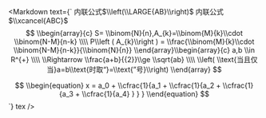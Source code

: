 <Markdown text={`
内联公式$\\left(\\LARGE{AB}\\right)$
内联公式$\\xcancel{ABC}$
$$
\\begin{array}{c}   S= \\binom{N}{n},A_{k}=\\binom{M}{k}\\cdot \\binom{N-M}{n-k} \\\\   P\\left ( A_{k}\\right ) = \\frac{\\binom{M}{k}\\cdot \\binom{N-M}{n-k}}{\\binom{N}{n}} \\end{array}\\begin{array}{c}   a,b \\in R^{+} \\\\    \\Rightarrow \\frac{a+b}{{2}}\\ge \\sqrt{ab} \\\\    \\left( \\text{当且仅当}a=b\\text{时取“}=\\text{”号}\\right) \\end{array}
$$

$$
\\begin{equation}
  x = a_0 + \\cfrac{1}{a_1 
          + \\cfrac{1}{a_2 
          + \\cfrac{1}{a_3 + \\cfrac{1}{a_4} } } }
\\end{equation}
$$`} tex />